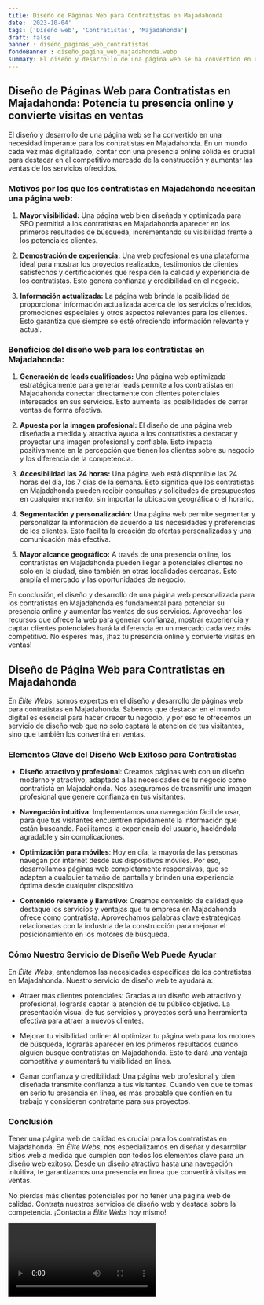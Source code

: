```yaml
---
title: Diseño de Páginas Web para Contratistas en Majadahonda
date: '2023-10-04'
tags: ['Diseño web', 'Contratistas', 'Majadahonda']
draft: false
banner : diseño_paginas_web_contratistas
fondoBanner : diseño_pagina_web_majadahonda.webp
summary: El diseño y desarrollo de una página web se ha convertido en una necesidad imperante para los contratistas en Majadahonda. En un mundo cada vez más digitalizado, contar con una presencia online sólida es crucial para destacar en el competitivo mercado de la construcción y aumentar las ventas de los servicios ofrecidos.
---
```


## Diseño de Páginas Web para Contratistas en Majadahonda: Potencia tu presencia online y convierte visitas en ventas

El diseño y desarrollo de una página web se ha convertido en una necesidad imperante para los contratistas en Majadahonda. En un mundo cada vez más digitalizado, contar con una presencia online sólida es crucial para destacar en el competitivo mercado de la construcción y aumentar las ventas de los servicios ofrecidos.

### Motivos por los que los contratistas en Majadahonda necesitan una página web:

1. **Mayor visibilidad:** Una página web bien diseñada y optimizada para SEO permitirá a los contratistas en Majadahonda aparecer en los primeros resultados de búsqueda, incrementando su visibilidad frente a los potenciales clientes.

2. **Demostración de experiencia:** Una web profesional es una plataforma ideal para mostrar los proyectos realizados, testimonios de clientes satisfechos y certificaciones que respalden la calidad y experiencia de los contratistas. Esto genera confianza y credibilidad en el negocio.

3. **Información actualizada:** La página web brinda la posibilidad de proporcionar información actualizada acerca de los servicios ofrecidos, promociones especiales y otros aspectos relevantes para los clientes. Esto garantiza que siempre se esté ofreciendo información relevante y actual.

### Beneficios del diseño web para los contratistas en Majadahonda:

1. **Generación de leads cualificados:** Una página web optimizada estratégicamente para generar leads permite a los contratistas en Majadahonda conectar directamente con clientes potenciales interesados en sus servicios. Esto aumenta las posibilidades de cerrar ventas de forma efectiva.

2. **Apuesta por la imagen profesional:** El diseño de una página web diseñada a medida y atractiva ayuda a los contratistas a destacar y proyectar una imagen profesional y confiable. Esto impacta positivamente en la percepción que tienen los clientes sobre su negocio y los diferencia de la competencia.

3. **Accesibilidad las 24 horas:** Una página web está disponible las 24 horas del día, los 7 días de la semana. Esto significa que los contratistas en Majadahonda pueden recibir consultas y solicitudes de presupuestos en cualquier momento, sin importar la ubicación geográfica o el horario.

4. **Segmentación y personalización:** Una página web permite segmentar y personalizar la información de acuerdo a las necesidades y preferencias de los clientes. Esto facilita la creación de ofertas personalizadas y una comunicación más efectiva.

5. **Mayor alcance geográfico:** A través de una presencia online, los contratistas en Majadahonda pueden llegar a potenciales clientes no solo en la ciudad, sino también en otras localidades cercanas. Esto amplía el mercado y las oportunidades de negocio.

En conclusión, el diseño y desarrollo de una página web personalizada para los contratistas en Majadahonda es fundamental para potenciar su presencia online y aumentar las ventas de sus servicios. Aprovechar los recursos que ofrece la web para generar confianza, mostrar experiencia y captar clientes potenciales hará la diferencia en un mercado cada vez más competitivo. No esperes más, ¡haz tu presencia online y convierte visitas en ventas!

<GifSeo />

<Cta />

## Diseño de Página Web para Contratistas en Majadahonda

En *Élite Webs*, somos expertos en el diseño y desarrollo de páginas web para contratistas en Majadahonda. Sabemos que destacar en el mundo digital es esencial para hacer crecer tu negocio, y por eso te ofrecemos un servicio de diseño web que no solo captará la atención de tus visitantes, sino que también los convertirá en ventas.

### Elementos Clave del Diseño Web Exitoso para Contratistas

- **Diseño atractivo y profesional**: Creamos páginas web con un diseño moderno y atractivo, adaptado a las necesidades de tu negocio como contratista en Majadahonda. Nos aseguramos de transmitir una imagen profesional que genere confianza en tus visitantes.

- **Navegación intuitiva**: Implementamos una navegación fácil de usar, para que tus visitantes encuentren rápidamente la información que están buscando. Facilitamos la experiencia del usuario, haciéndola agradable y sin complicaciones.

- **Optimización para móviles**: Hoy en día, la mayoría de las personas navegan por internet desde sus dispositivos móviles. Por eso, desarrollamos páginas web completamente responsivas, que se adapten a cualquier tamaño de pantalla y brinden una experiencia óptima desde cualquier dispositivo.

- **Contenido relevante y llamativo**: Creamos contenido de calidad que destaque los servicios y ventajas que tu empresa en Majadahonda ofrece como contratista. Aprovechamos palabras clave estratégicas relacionadas con la industria de la construcción para mejorar el posicionamiento en los motores de búsqueda.

### Cómo Nuestro Servicio de Diseño Web Puede Ayudar

En *Élite Webs*, entendemos las necesidades específicas de los contratistas en Majadahonda. Nuestro servicio de diseño web te ayudará a:

- Atraer más clientes potenciales: Gracias a un diseño web atractivo y profesional, lograrás captar la atención de tu público objetivo. La presentación visual de tus servicios y proyectos será una herramienta efectiva para atraer a nuevos clientes.

- Mejorar tu visibilidad online: Al optimizar tu página web para los motores de búsqueda, lograrás aparecer en los primeros resultados cuando alguien busque contratistas en Majadahonda. Esto te dará una ventaja competitiva y aumentará tu visibilidad en línea.

- Ganar confianza y credibilidad: Una página web profesional y bien diseñada transmite confianza a tus visitantes. Cuando ven que te tomas en serio tu presencia en línea, es más probable que confíen en tu trabajo y consideren contratarte para sus proyectos.

### Conclusión

Tener una página web de calidad es crucial para los contratistas en Majadahonda. En *Élite Webs*, nos especializamos en diseñar y desarrollar sitios web a medida que cumplen con todos los elementos clave para un diseño web exitoso. Desde un diseño atractivo hasta una navegación intuitiva, te garantizamos una presencia en línea que convertirá visitas en ventas.

No pierdas más clientes potenciales por no tener una página web de calidad. Contrata nuestros servicios de diseño web y destaca sobre la competencia. ¡Contacta a *Élite Webs* hoy mismo!

<Video />

<CtaBot job='Contratistas' city='Majadahonda'/>

<Gmaps query='Majadahonda+españa+maps' />